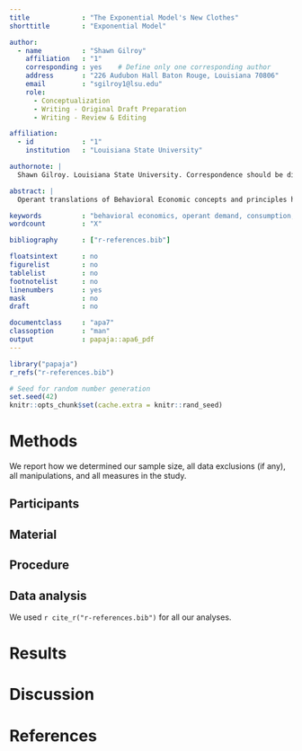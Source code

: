 ```yaml
---
title             : "The Exponential Model's New Clothes"
shorttitle        : "Exponential Model"

author: 
  - name          : "Shawn Gilroy"
    affiliation   : "1"
    corresponding : yes    # Define only one corresponding author
    address       : "226 Audubon Hall Baton Rouge, Louisiana 70806"
    email         : "sgilroy1@lsu.edu"
    role:         
      - Conceptualization
      - Writing - Original Draft Preparation
      - Writing - Review & Editing

affiliation:
  - id            : "1"
    institution   : "Louisiana State University"

authornote: |
  Shawn Gilroy. Louisiana State University. Correspondence should be directed to sgilroy1@lsu.edu

abstract: |
  Operant translations of Behavioral Economic concepts and principles have successfully enhanced the ability to predict and characterize individual choice. Specifically, Behavioral Economic models of choices (e.g., demand) have been particularly useful in evaluating how decision-makers arrives at choices under constraint (e.g., limited price, resources). With respect to operant demand, the prevailing approach in the Behavior Analytic literature draws from the framework of Hursh & Silberburg (2008). Although few would argue the merits of this framework, debate continues with regard to how to address limitations of the logarithmic scale. Specifically, there are opposing opinions regarding the handling of zero values and which restatement of Hursh & Silberburg (2008) fares best under certain situations. The purpose of this technical report is to review the limited ways in which the original and exponentiated forms differ and how slight manipulations in the application of each lead to equivalent results.

keywords          : "behavioral economics, operant demand, consumption, zero asymptotes"
wordcount         : "X"

bibliography      : ["r-references.bib"]

floatsintext      : no
figurelist        : no
tablelist         : no
footnotelist      : no
linenumbers       : yes
mask              : no
draft             : no

documentclass     : "apa7"
classoption       : "man"
output            : papaja::apa6_pdf
---
```


```r
library("papaja")
r_refs("r-references.bib")
```

```r
# Seed for random number generation
set.seed(42)
knitr::opts_chunk$set(cache.extra = knitr::rand_seed)
```



# Methods
We report how we determined our sample size, all data exclusions (if any), all manipulations, and all measures in the study. <!-- 21-word solution (Simmons, Nelson & Simonsohn, 2012; retrieved from http://ssrn.com/abstract=2160588) -->

## Participants

## Material

## Procedure

## Data analysis
We used `r cite_r("r-references.bib")` for all our analyses.


# Results

# Discussion


\newpage

# References

\begingroup
\setlength{\parindent}{-0.5in}
\setlength{\leftskip}{0.5in}

<div id="refs" custom-style="Bibliography"></div>
\endgroup
